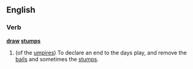 ==English==
===Verb===
'''[[draw]] [[stumps]]'''
#{{cricket}} (of the [[umpire]]s) To declare an end to the days play, and remove the [[bail]]s and sometimes the [[stump]]s.